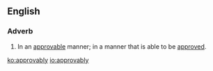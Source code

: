 ==English==

===Adverb===
{{en-adv}}
# In an [[approvable]] manner; in a manner that is able to be [[approve]]d.

[[ko:approvably]]
[[io:approvably]]